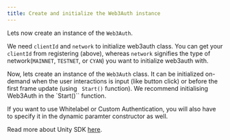 ```yaml
---
title: Create and initialize the Web3Auth instance
---
```


Lets now create an instance of the `Web3Auth`.

We need `clientId` and `network` to initialize web3auth class. You can get your `clientId` from registering (above), whereas `network` signifies the
type of network(`MAINNET`, `TESTNET`, or `CYAN`) you want to initialize web3auth with.

Now, lets create an instance of the `Web3Auth` class. It can be initialized on-demand when the user interactions is input (like button click) or
before the first frame update (using ` Start()` function). We recommend initialising Web3Auth in the `Start()`` function.

If you want to use Whitelabel or Custom Authentication, you will also have to specify it in the dynamic paramter constructor as well.

Read more about Unity SDK [here](/sdk/unity).
